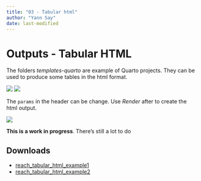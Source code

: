 ```yaml
---
title: "03 - Tabular html"
author: "Yann Say"
date: last-modified
---
```

# Outputs - Tabular HTML

The folders *templates-quarto*  are example of Quarto projects. They can be used to produce some tables in the html format.

![](../config/images/tabular_html_folder.png)
![](../config/images/tabular_html_quarto_file.png)

The `params` in the header can be change. Use *Render* after to create the html output.

![](../config/images/tabular_html_output.png)


::: {.callout-note .column-margin}
**This is a work in progress**. There's still a lot to do
:::

## Downloads

- [reach_tabular_html_example1](../templates-quarto/reach_tabular_html_example1.zip)
- [reach_tabular_html_example2](../templates-quarto/reach_tabular_html_example2.zip)
